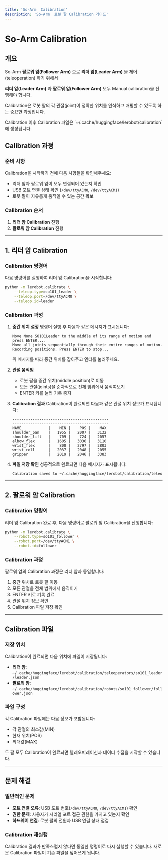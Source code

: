 ```yaml
---
title: 'So-Arm  Calibration'
description: 'So-Arm  로봇 팔 Calibration 가이드'
---
```



# So-Arm  Calibration

## 개요

So-Arm **팔로워 암(Follower Arm)** 으로 **리더 암(Leader Arm)** 을 제어(teleoperation) 하기 위해서 

**리더 암(Leader Arm)** 과 **팔로워 암(Follower Arm)** 모두 Manual calibration을 진행해야 합니다. 

Calibration은 로봇 팔의 각 관절(joint)이 정확한 위치를 인식하고 매핑할 수 있도록 하는 중요한 과정입니다.

<Callout type="info">
Calibration 이후 Calibration 파일은 `~/.cache/huggingface/lerobot/calibration`에 생성됩니다.
</Callout>

## Calibration 과정

### 준비 사항

Calibration을 시작하기 전에 다음 사항들을 확인해주세요:

- 리더 암과 팔로워 암이 모두 연결되어 있는지 확인
- USB 포트 연결 상태 확인 (`/dev/ttyACM0`, `/dev/ttyACM1`)
- 로봇 팔이 자유롭게 움직일 수 있는 공간 확보

### Calibration 순서

1. **리더 암 Calibration** 진행
2. **팔로워 암 Calibration** 진행

---

## 1. 리더 암 Calibration

### Calibration 명령어

다음 명령어를 실행하여 리더 암 Calibration을 시작합니다:

```bash
python -m lerobot.calibrate \
    --teleop.type=so101_leader \
    --teleop.port=/dev/ttyACM0 \
    --teleop.id=leader
```

### Calibration 과정

1. **중간 위치 설정**
   명령어 실행 후 다음과 같은 메시지가 표시됩니다:
   ```
   Move None SO101Leader to the middle of its range of motion and press ENTER....
   Move all joints sequentially through their entire ranges of motion.
   Recording positions. Press ENTER to stop...
   ```

   위 메시지를 따라 중간 위치를 잡아주고 엔터를 눌러주세요.

2. **관절 움직임**
   - 로봇 팔을 중간 위치(middle position)로 이동
   - 모든 관절(joints)을 순차적으로 전체 범위에서 움직여보기
   - ENTER 키를 눌러 기록 중지

3. **Calibration 결과**
   Calibration이 완료되면 다음과 같은 관절 위치 정보가 표시됩니다:

   ```
   -------------------------------------------
   -------------------------------------------
   NAME            |    MIN |    POS |    MAX
   shoulder_pan    |   1955 |   2007 |   3132
   shoulder_lift   |    709 |    724 |   2057
   elbow_flex      |   1605 |   3036 |   3110
   wrist_flex      |    808 |   2797 |   2803
   wrist_roll      |   2037 |   2048 |   2055
   gripper         |   2019 |   2046 |   3383
   ```

4. **파일 저장 확인**
   성공적으로 완료되면 다음 메시지가 표시됩니다:
   ```bash
   Calibration saved to ~/.cache/huggingface/lerobot/calibration/teleoperators/so101_leader/leader.json
   ```

---

## 2. 팔로워 암 Calibration

### Calibration 명령어

리더 암 Calibration 완료 후, 다음 명령어로 팔로워 암 Calibration을 진행합니다:

```bash
python -m lerobot.calibrate \
    --robot.type=so101_follower \
    --robot.port=/dev/ttyACM1 \
    --robot.id=follower
```


### Calibration 과정

팔로워 암의 Calibration 과정은 리더 암과 동일합니다:

1. 중간 위치로 로봇 팔 이동
2. 모든 관절을 전체 범위에서 움직이기
3. ENTER 키로 기록 완료
4. 관절 위치 정보 확인
5. Calibration 파일 저장 확인

---

## Calibration 파일

### 저장 위치

Calibration이 완료되면 다음 위치에 파일이 저장됩니다:

- **리더 암**: `~/.cache/huggingface/lerobot/calibration/teleoperators/so101_leader/leader.json`
- **팔로워 암**: `~/.cache/huggingface/lerobot/calibration/robots/so101_follower/follower.json`

### 파일 구성

각 Calibration 파일에는 다음 정보가 포함됩니다:
- 각 관절의 최소값(MIN)
- 현재 위치(POS)  
- 최대값(MAX)

<Callout type="success">
두 팔 모두 Calibration이 완료되면 텔레오퍼레이션과 데이터 수집을 시작할 수 있습니다.
</Callout>

---

## 문제 해결

### 일반적인 문제

- **포트 연결 오류**: USB 포트 번호(`/dev/ttyACM0`, `/dev/ttyACM1`) 확인
- **권한 문제**: 사용자가 시리얼 포트 접근 권한을 가지고 있는지 확인
- **하드웨어 연결**: 로봇 팔의 전원과 USB 연결 상태 점검

### Calibration 재실행

Calibration 결과가 만족스럽지 않다면 동일한 명령어로 다시 실행할 수 있습니다. 새로운 Calibration 파일이 기존 파일을 덮어쓰게 됩니다.
